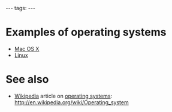 ---
tags:
---
= Examples of operating systems =

* [[Mac OS X]]
* [[Linux]]

= See also =

* [[Wikipedia]] article on [[operating systems]]: http://en.wikipedia.org/wiki/Operating_system
